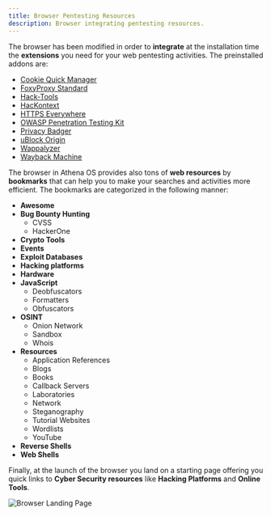 ```yaml
---
title: Browser Pentesting Resources
description: Browser integrating pentesting resources.
---
```


The browser has been modified in order to **integrate** at the installation time the **extensions** you need for your web pentesting activities. The preinstalled addons are:
* [Cookie Quick Manager](https://github.com/ysard/cookie-quick-manager)
* [FoxyProxy Standard](https://getfoxyproxy.org/)
* [Hack-Tools](https://github.com/LasCC/Hack-Tools)
* [HacKontext](https://github.com/D3vil0p3r/hackontext)
* [HTTPS Everywhere](https://www.eff.org/https-everywhere)
* [OWASP Penetration Testing Kit](https://owasp.org/www-project-penetration-testing-kit/)
* [Privacy Badger](https://privacybadger.org/)
* [uBlock Origin](https://ublockorigin.com/)
* [Wappalyzer](https://www.wappalyzer.com/)
* [Wayback Machine](https://archive.org/)

The browser in Athena OS provides also tons of **web resources** by **bookmarks** that can help you to make your searches and activities more efficient. The bookmarks are categorized in the following manner:
* **Awesome**
* **Bug Bounty Hunting**
  * CVSS
  * HackerOne
* **Crypto Tools**
* **Events**
* **Exploit Databases**
* **Hacking platforms**
* **Hardware**
* **JavaScript**
  * Deobfuscators
  * Formatters
  * Obfuscators
* **OSINT**
  * Onion Network
  * Sandbox
  * Whois
* **Resources**
  * Application References
  * Blogs
  * Books
  * Callback Servers
  * Laboratories
  * Network
  * Steganography
  * Tutorial Websites
  * Wordlists
  * YouTube
* **Reverse Shells**
* **Web Shells**

Finally, at the launch of the browser you land on a starting page offering you quick links to **Cyber Security resources** like **Hacking Platforms** and **Online Tools**.

![Browser Landing Page](@assets/images/browser-landing.png)

<ImageComponent />